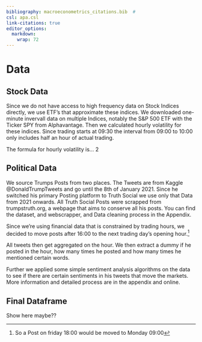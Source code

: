 ```yaml
---
bibliography: macroeconometrics_citations.bib  #
csl: apa.csl
link-citations: true
editor_options: 
  markdown: 
    wrap: 72
---
```


# Data

## Stock Data

Since we do not have access to high frequency data on Stock Indices directly, we
use ETF's that approximate these indices. We downloaded one-minute invervall data
on multiple Indices, notably the S&P 500 ETF with the Ticker SPY from Alphavantage.
Then we calculated hourly volatility for these indices. Since trading starts at
09:30 the interval from 09:00 to 10:00 only includes half an hour of actual trading.

The formula for hourly volatility is... 2

## Political Data

We source Trumps Posts from two places. The Tweets are from Kaggle
@DonaldTrumpTweets and go until the 8th of January 2021. Since he
switched his primary Posting platform to Truth Social we use only that
Data from 2021 onwards. All Truth Social Posts were scrapped from
trumpstruth.org, a webpage that aims to conserve all his posts. You can
find the dataset, and webscrapper, and Data cleaning process in the
Appendix.

Since we're using financial data that is constrained by trading hours,
we decided to move posts after 16:00 to the next trading day's opening
hour.[^2]

All tweets then get aggregated on the hour. We then extract a dummy if he posted
in the hour, how many times he posted and how many times he mentioned certain words.

Further we applied some simple sentiment analysis algorithms on the data to see
if there are certain sentiments in his tweets that move the markets. More
information and detailed process are in the appendix and online.

## Final Dataframe

Show here maybe??


[^2]: So a Post on friday 18:00 would be moved to Monday 09:00
